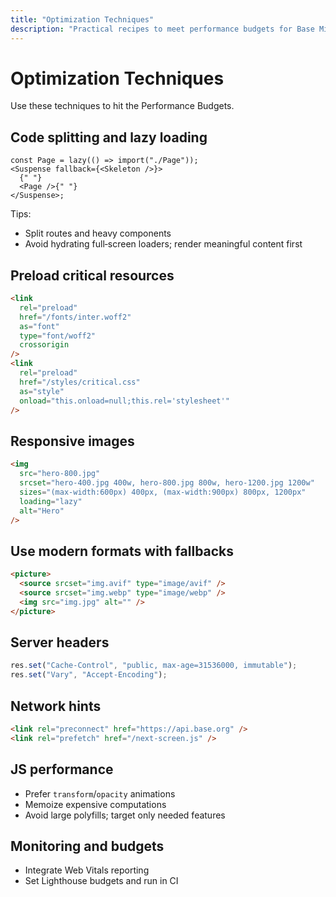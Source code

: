 ```yaml
---
title: "Optimization Techniques"
description: "Practical recipes to meet performance budgets for Base MiniApps"
---
```


# Optimization Techniques

Use these techniques to hit the Performance Budgets.

## Code splitting and lazy loading

```tsx
const Page = lazy(() => import("./Page"));
<Suspense fallback={<Skeleton />}>
  {" "}
  <Page />{" "}
</Suspense>;
```

Tips:

- Split routes and heavy components
- Avoid hydrating full‑screen loaders; render meaningful content first

## Preload critical resources

```html
<link
  rel="preload"
  href="/fonts/inter.woff2"
  as="font"
  type="font/woff2"
  crossorigin
/>
<link
  rel="preload"
  href="/styles/critical.css"
  as="style"
  onload="this.onload=null;this.rel='stylesheet'"
/>
```

## Responsive images

```html
<img
  src="hero-800.jpg"
  srcset="hero-400.jpg 400w, hero-800.jpg 800w, hero-1200.jpg 1200w"
  sizes="(max-width:600px) 400px, (max-width:900px) 800px, 1200px"
  loading="lazy"
  alt="Hero"
/>
```

## Use modern formats with fallbacks

```html
<picture>
  <source srcset="img.avif" type="image/avif" />
  <source srcset="img.webp" type="image/webp" />
  <img src="img.jpg" alt="" />
</picture>
```

## Server headers

```js
res.set("Cache-Control", "public, max-age=31536000, immutable");
res.set("Vary", "Accept-Encoding");
```

## Network hints

```html
<link rel="preconnect" href="https://api.base.org" />
<link rel="prefetch" href="/next-screen.js" />
```

## JS performance

- Prefer `transform`/`opacity` animations
- Memoize expensive computations
- Avoid large polyfills; target only needed features

## Monitoring and budgets

- Integrate Web Vitals reporting
- Set Lighthouse budgets and run in CI
